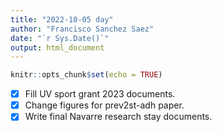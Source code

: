 ```yaml
---
title: "2022-10-05 day"
author: "Francisco Sanchez Saez"
date: "`r Sys.Date()`"
output: html_document
---
```


```r
knitr::opts_chunk$set(echo = TRUE)
```

- [x] Fill UV sport grant 2023 documents.
- [x] Change figures for prev2st-adh paper.
- [x] Write final Navarre research stay documents.

